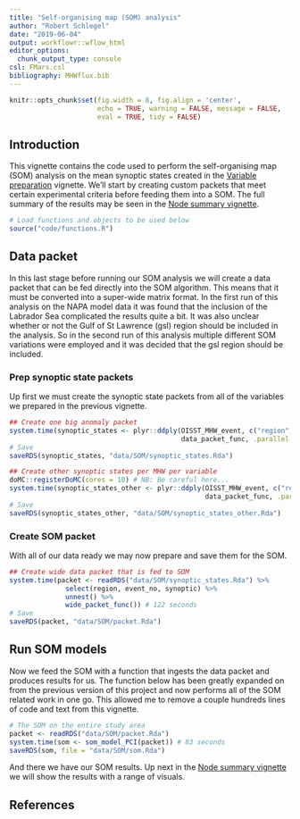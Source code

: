```yaml
---
title: "Self-organising map (SOM) analysis"
author: "Robert Schlegel"
date: "2019-06-04"
output: workflowr::wflow_html
editor_options:
  chunk_output_type: console
csl: FMars.csl
bibliography: MHWflux.bib
---
```


```r
knitr::opts_chunk$set(fig.width = 8, fig.align = 'center',
                      echo = TRUE, warning = FALSE, message = FALSE, 
                      eval = TRUE, tidy = FALSE)
```

## Introduction

This vignette contains the code used to perform the self-organising map (SOM) analysis on the mean synoptic states created in the [Variable preparation](https://robwschlegel.github.io/MHWNWA/var-prep.html) vignette. We'll start by creating custom packets that meet certain experimental criteria before feeding them into a SOM. The full summary of the results may be seen in the [Node summary vignette](https://robwschlegel.github.io/MHWNWA/node-summary.html).

```r
# Load functions and objects to be used below
source("code/functions.R")
```

## Data packet

In this last stage before running our SOM analysis we will create a data packet that can be fed directly into the SOM algorithm. This means that it must be converted into a super-wide matrix format. In the first run of this analysis on the NAPA model data it was found that the inclusion of the Labrador Sea complicated the results quite a bit. It was also unclear whether or not the Gulf of St Lawrence (gsl) region should be included in the analysis. So in the second run of this analysis multiple different SOM variations were employed and it was decided that the gsl region should be included.

### Prep synoptic state packets

Up first we must create the synoptic state packets from all of the variables we prepared in the previous vignette.

```r
## Create one big anomaly packet
system.time(synoptic_states <- plyr::ddply(OISST_MHW_event, c("region", "event_no"),
                                           data_packet_func, .parallel = T)) # 204 seconds
# Save
saveRDS(synoptic_states, "data/SOM/synoptic_states.Rda")

## Create other synoptic states per MHW per variable
doMC::registerDoMC(cores = 10) # NB: Be careful here...
system.time(synoptic_states_other <- plyr::ddply(OISST_MHW_event, c("region", "event_no"),
                                                 data_packet_func, .parallel = T, df = ALL_other)) # 122 seconds
# Save
saveRDS(synoptic_states_other, "data/SOM/synoptic_states_other.Rda")
```

### Create SOM packet

With all of our data ready we may now prepare and save them for the SOM.

```r
## Create wide data packet that is fed to SOM
system.time(packet <- readRDS("data/SOM/synoptic_states.Rda") %>%
              select(region, event_no, synoptic) %>%
              unnest() %>%
              wide_packet_func()) # 122 seconds
# Save
saveRDS(packet, "data/SOM/packet.Rda")
```

## Run SOM models

Now we feed the SOM with a function that ingests the data packet and produces results for us. The function below has been greatly expanded on from the previous version of this project and now performs all of the SOM related work in one go. This allowed me to remove a couple hundreds lines of code and text from this vignette.

```r
# The SOM on the entire study area
packet <- readRDS("data/SOM/packet.Rda")
system.time(som <- som_model_PCI(packet)) # 83 seconds
saveRDS(som, file = "data/SOM/som.Rda")
```

And there we have our SOM results. Up next in the [Node summary vignette](https://robwschlegel.github.io/MHWflux/node-summary.html) we will show the results with a range of visuals.

## References
